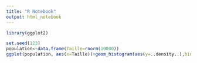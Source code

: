 ```yaml
---
title: "R Notebook"
output: html_notebook
---
```


```r
library(ggplot2)
```



```r
set.seed(123)
population<-data.frame(Taille=rnorm(10000))
ggplot(population, aes(x=Taille))+geom_histogram(aes(y=..density..),binwidth = 0.1)


```


